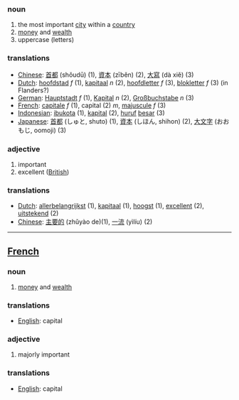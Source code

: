 === noun ===
# the most important [[city]] within a [[country]]
# [[money]] and [[wealth]]
# uppercase (letters)

=== translations ===
*[[Chinese]]: [[首都]] (shǒudū) (1), [[資本]] (zīběn) (2), [[大寫]] (dà xiě) (3)
*[[Dutch]]: [[hoofdstad]] ''f'' (1), [[kapitaal]] ''n'' (2), [[hoofdletter]] ''f'' (3), [[blokletter]] ''f'' (3) (in Flanders?)
*[[German]]: [[Hauptstadt]] ''f'' (1), [[Kapital]] ''n'' (2), [[Großbuchstabe]] ''n'' (3)
*[[French]]: [[capitale]] ''f'' (1), capital (2) ''m'', [[majuscule]] ''f'' (3)
*[[Indonesian]]: [[ibukota]] (1), [[kapital]] (2), [[huruf]] [[besar]] (3)
*[[Japanese]]: [[首都]] (しゅと, shuto) (1), [[資本]] (しほん, shihon) (2), [[大文字]] (おおもじ, oomoji) (3)

=== adjective ===
# important
# excellent ([[British]])

=== translations ===
*[[Dutch]]: [[allerbelangrijkst]] (1), [[kapitaal]] (1), [[hoogst]] (1), [[excellent]] (2), [[uitstekend]] (2)
*[[Chinese]]: [[主要的]] (zhǔyào de)(1), [[一流]] (yìlíu) (2)

----

==[[French]]==

=== noun ===
# [[money]] and [[wealth]]

=== translations ===
*[[English]]: capital

=== adjective ===
# majorly important

=== translations ===
*[[English]]: capital